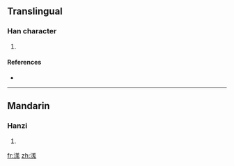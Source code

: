 ==Translingual==

===Han character===
{{Han char|rn=85|rad=水|as=10|sn=13|four=|canj=水廿山戈 (ETUI)}}

# {{defn|Han|sort=水10}}

====References====
* {{Han ref|kx=0640.250|dkj=17970|hdz=31707.020|uh=6EAC|ud=28332}}

----

==Mandarin==

===Hanzi===
{{cmn-hanzi|pin=[[qiāng]] ([[qiang1]])|wg=ch'iang<sup>1</sup>}}

# {{defn|Mandarin|sort=水10}}

[[fr:溬]]
[[zh:溬]]